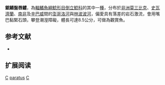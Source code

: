 {{Speciesbox 
| taxon = Chiloglanis paratus
| status = LC
| status_system = IUCN3.1
| authority = [[Crass|Crass]], 1960
| synonyms = *''Chiloglanis niloticus waterloti''<br /><small>Daget, 1954</small>
}}

'''鋸鰭盤唇鱨'''，為[[輻鰭魚綱|輻鰭魚綱]][[鯰形目|鯰形目]][[倒立鯰科|倒立鯰科]]的其中一[[種|種]]，分布於[[非洲|非洲]][[莫三比克|莫三比克]]、[[史瓦濟蘭|史瓦濟蘭]]、[[南非|南非]]及[[辛巴威|辛巴威]]間的[[澎哥洛河|澎哥洛河]]與[[林波波河|林波波河]]，偏愛具有落差的岩石激流，會用嘴巴黏緊石頭，攀登潮溼障礙，體長可達8.5公分，可做為觀賞魚。

== 参考文献 ==
*{{FishBase_species|genus=Chiloglanis|species=paratus|year=2011|month=12}}

== 扩展阅读 ==
{{refbegin}}
{{wikispecies-inline|Chiloglanis paratus|鋸鰭盤唇鱨}}
{{refend}}
{{Taxonbar|from=Q3642074}}

[[Category:觀賞魚|C]]
[[Category:盤唇鱨屬|paratus]]
[[Category:1960年描述的魚類|C]]